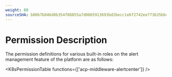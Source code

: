 ```yaml
---
weight: 80
sourceSHA: b80b7b846d8b354f08855a7d0865913693bd2becc1e6f2742ee773b35bb40fbb
---
```


# Permission Description

The permission definitions for various built-in roles on the alert management feature of the platform are as follows:

<K8sPermissionTable functions={['acp-middleware-alertcenter']} />
